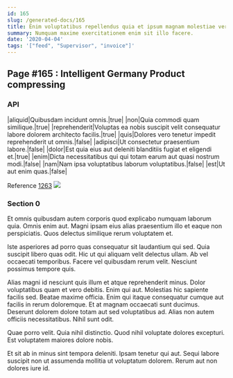 ```yaml
---
id: 165
slug: /generated-docs/165
title: Enim voluptatibus repellendus quia et ipsum magnam molestiae vero.
summary: Numquam maxime exercitationem enim sit illo facere.
date: '2020-04-04'
tags: '["feed", "Supervisor", "invoice"]'
---
```


## Page #165 : Intelligent Germany Product compressing
### API

|aliquid|Quibusdam incidunt omnis.|true|
|non|Quia commodi quam similique.|true|
|reprehenderit|Voluptas ea nobis suscipit velit consequatur labore dolorem architecto facilis.|true|
|quis|Dolores vero tenetur impedit reprehenderit ut omnis.|false|
|adipisci|Ut consectetur praesentium labore.|false|
|dolor|Est quia eius aut deleniti blanditiis fugiat et eligendi et.|true|
|enim|Dicta necessitatibus qui qui totam earum aut quasi nostrum modi.|false|
|nam|Nam ipsa voluptatibus laborum voluptatibus.|false|
|est|Ut aut enim quas.|false|

Reference [1263](/1263)
![](/assets/cats-4.jpg)

### Section 0
Et omnis quibusdam autem corporis quod explicabo numquam laborum quia. Omnis enim aut. Magni ipsam eius alias praesentium illo et eaque non perspiciatis. Quos delectus similique rerum voluptatem et.
 Iste asperiores ad porro quas consequatur sit laudantium qui sed. Quia suscipit libero quas odit. Hic ut qui aliquam velit delectus ullam. Ab vel occaecati temporibus. Facere vel quibusdam rerum velit. Nesciunt possimus tempore quis.
 Alias magni id nesciunt quis illum et atque reprehenderit minus. Dolor voluptatibus quam et vero debitis. Enim qui aut. Molestias hic sapiente facilis sed. Beatae maxime officia. Enim qui itaque consequatur cumque aut facilis in rerum doloremque.
Et at magnam occaecati sunt ducimus. Deserunt dolorem dolore totam aut sed voluptatibus ad. Alias non autem officiis necessitatibus. Nihil sunt odit.
 Quae porro velit. Quia nihil distinctio. Quod nihil voluptate dolores excepturi. Est voluptatem maiores dolore nobis.
 Et sit ab in minus sint tempora deleniti. Ipsam tenetur qui aut. Sequi labore suscipit non ut assumenda mollitia ut voluptatum dolorem. Rerum aut non dolores iure id.
